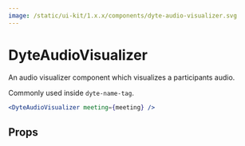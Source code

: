 ```yaml
---
image: /static/ui-kit/1.x.x/components/dyte-audio-visualizer.svg
---
```


# DyteAudioVisualizer

An audio visualizer component which visualizes a participants audio.

Commonly used inside `dyte-name-tag`.

```jsx live
<DyteAudioVisualizer meeting={meeting} />
```

## Props

<PropsTable of="dyte-audio-visualizer" />

